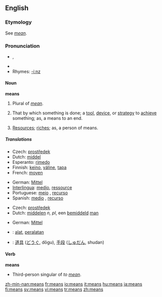 {{wikipedia}}
==English==

{{rank|hundred|believe|white|282|means|thus|order|near}}

===Etymology===
See ''[[mean#Etymology 3|mean]]''.

===Pronunciation===
*{{IPA|/miːnz/}}, {{SAMPA|/mi:nz/}}
*{{audio|en-us-means.ogg|Audio (US)}}
*Rhymes: [[Rhymes:English:-iːnz|-iːnz]]

====Noun====
'''means'''

# Plural of ''[[mean]]''.
# {{plurale tantum}} That by which something is done; a [[tool]], [[device]], or [[strategy]] to [[achieve]] something; as, a means to an end.
# {{plurale tantum}} [[resources|Resources]]; [[riches]]; as, a person of means.

=====Translations=====
{{trans-top|that by which something is done}}
*Czech: [[prostředek]] {{m}}
*Dutch: [[middel]] {{n}}
*Esperanto: [[rimedo]]
*Finnish: [[keino]], [[väline]], [[tapa]]
*French: [[moyen]] {{m}}
{{trans-mid}}
*German: [[Mittel]] {{n}}
*[[Interlingua]]: [[medio]], [[ressource]]
*Portuguese: [[meio]] {{m}}, [[recurso]] {{m}}
*Spanish: [[medio]] {{m}}, [[recurso]] {{m}}
{{trans-bottom}}

{{trans-top|resources}}
*Czech: [[prostředek]] {{m}}
*Dutch: [[middelen]] ''n, pl'', een [[bemiddeld]] [[man]] {{m}}
{{trans-mid}}
*German: [[Mittel]] {{n}}
{{trans-bottom}}

{{checktrans}}
*{{ttbc|Indonesian}}: [[alat]], [[alat|peralatan]]
*{{ttbc|Japanese}}: [[道具]] ([[どうぐ]], dōgu), [[手段]] ([[しゅだん]], shudan)

====Verb====
'''means'''
*Third-person singular of ''to [[mean]]''.

[[zh-min-nan:means]]
[[fr:means]]
[[io:means]]
[[it:means]]
[[hu:means]]
[[ja:means]]
[[fi:means]]
[[sv:means]]
[[vi:means]]
[[tr:means]]
[[zh:means]]